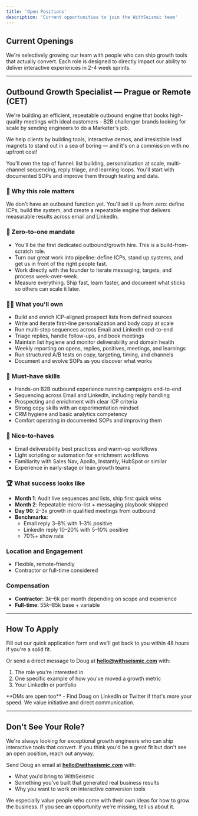 ```yaml
---
title: 'Open Positions'
description: 'Current opportunities to join the WithSeismic team'
---
```


## Current Openings

We're selectively growing our team with people who can ship growth tools that actually convert. Each role is designed to directly impact our ability to deliver interactive experiences in 2-4 week sprints.

---

## Outbound Growth Specialist — Prague or Remote (CET)

We're building an efficient, repeatable outbound engine that books high-quality meetings with ideal customers - B2B challenger brands looking for scale by sending engineers to do a Marketer's job.

We help clients by building tools, interactive demos, and irresistible lead magnets to stand out in a sea of boring — and it's on a commission with no upfront cost!

You'll own the top of funnel: list building, personalisation at scale, multi-channel sequencing, reply triage, and learning loops. You'll start with documented SOPs and improve them through testing and data.

### 🚀 Why this role matters

We don't have an outbound function yet. You'll set it up from zero: define ICPs, build the system, and create a repeatable engine that delivers measurable results across email and LinkedIn.

### 🧭 Zero-to-one mandate

- You'll be the first dedicated outbound/growth hire. This is a build-from-scratch role.
- Turn our great work into pipeline: define ICPs, stand up systems, and get us in front of the right people fast.
- Work directly with the founder to iterate messaging, targets, and process week-over-week.
- Measure everything. Ship fast, learn faster, and document what sticks so others can scale it later.

### 🧑‍💻 What you'll own

- Build and enrich ICP-aligned prospect lists from defined sources
- Write and iterate first-line personalization and body copy at scale
- Run multi-step sequences across Email and LinkedIn end-to-end
- Triage replies, handle follow-ups, and book meetings
- Maintain list hygiene and monitor deliverability and domain health
- Weekly reporting on opens, replies, positives, meetings, and learnings
- Run structured A/B tests on copy, targeting, timing, and channels
- Document and evolve SOPs as you discover what works

### 🔎 Must-have skills

- Hands-on B2B outbound experience running campaigns end-to-end
- Sequencing across Email and LinkedIn, including reply handling
- Prospecting and enrichment with clear ICP criteria
- Strong copy skills with an experimentation mindset
- CRM hygiene and basic analytics competency
- Comfort operating in documented SOPs and improving them

### 🥳 Nice-to-haves

- Email deliverability best practices and warm-up workflows
- Light scripting or automation for enrichment workflows
- Familiarity with Sales Nav, Apollo, Instantly, HubSpot or similar
- Experience in early-stage or lean growth teams

### 🏆 What success looks like

- **Month 1**: Audit live sequences and lists, ship first quick wins
- **Month 2**: Repeatable micro-list + messaging playbook shipped
- **Day 90**: 2–3x growth in qualified meetings from outbound
- **Benchmarks**:
  - Email reply 3–8% with 1–3% positive
  - LinkedIn reply 10–20% with 5–10% positive
  - 70%+ show rate

### Location and Engagement

- Flexible, remote-friendly
- Contractor or full-time considered

### Compensation

- **Contractor**: $3k–$6k per month depending on scope and experience
- **Full-time**: $55k–$85k base + variable

---

## How To Apply

<Card title="Apply Now" icon="paper-plane" href="https://forms.gle/YOUR_FORM_ID">
  Fill out our quick application form and we'll get back to you within 48 hours if you're a solid fit.
</Card>

Or send a direct message to Doug at **hello@withseismic.com** with:
1. The role you're interested in
2. One specific example of how you've moved a growth metric
3. Your LinkedIn or portfolio

<Info>
  **DMs are open too** - Find Doug on LinkedIn or Twitter if that's more your speed. We value initiative and direct communication.
</Info>

---

## Don't See Your Role?

We're always looking for exceptional growth engineers who can ship interactive tools that convert. If you think you'd be a great fit but don't see an open position, reach out anyway.

Send Doug an email at **hello@withseismic.com** with:
- What you'd bring to WithSeismic
- Something you've built that generated real business results
- Why you want to work on interactive conversion tools

<Tip>
  We especially value people who come with their own ideas for how to grow the business. If you see an opportunity we're missing, tell us about it.
</Tip>